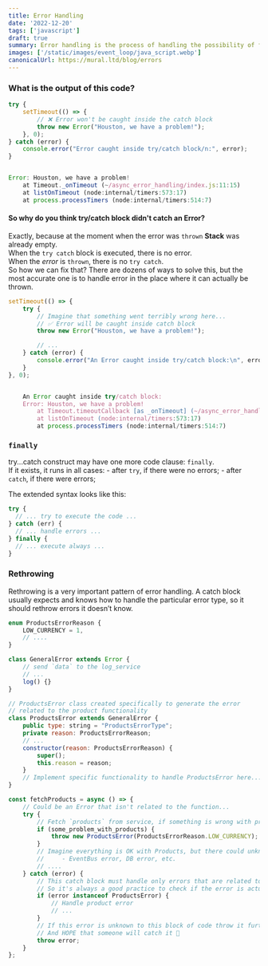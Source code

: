 ```yaml
---
title: Error Handling
date: '2022-12-20'
tags: ['javascript']
draft: true
summary: Error handling is the process of handling the possibility of failure. JavaScript provides an error-handling mechanism to catch runtime errors using try-catch-finally block.
images: ['/static/images/event_loop/java_script.webp']
canonicalUrl: https://mural.ltd/blog/errors
---
```


### What is the output of this code?

```javascript
try {
    setTimeout(() => {
        // ❌ Error won't be caught inside the catch block
        throw new Error("Houston, we have a problem!");
    }, 0);
} catch (error) {
    console.error("Error caught inside try/catch block/n:", error);
}


Error: Houston, we have a problem!
    at Timeout._onTimeout (~/async_error_handling/index.js:11:15)
    at listOnTimeout (node:internal/timers:573:17)
    at process.processTimers (node:internal/timers:514:7)
```

#### So why do you think try/catch block didn't catch an Error?
Exactly, because at the moment when the error was `thrown` **Stack** was already empty.<br />
When the `try catch` block is executed, there is no error.<br />
When the _error_ is `thrown`, there is no `try catch`.<br />
So how we can fix that? There are dozens of ways to solve this, but the most accurate one is to handle error in the place where it can actually be thrown.<br />

```javascript
setTimeout(() => {
    try {
        // Imagine that something went terribly wrong here...
        // ✅ Error will be caught inside catch block
        throw new Error("Houston, we have a problem!");

        // ...
    } catch (error) {
        console.error("An Error caught inside try/catch block:\n", error);
    }
}, 0);


    An Error caught inside try/catch block:
    Error: Houston, we have a problem!
        at Timeout.timeoutCallback [as _onTimeout] (~/async_error_handling/index.js:32:15)
        at listOnTimeout (node:internal/timers:573:17)
        at process.processTimers (node:internal/timers:514:7)

```

### `finally`
try...catch construct may have one more code clause: `finally`.<br />
If it exists, it runs in all cases:
    - after `try`, if there were no errors;
    - after `catch`, if there were errors;

The extended syntax looks like this:

```javascript
try {
  // ... try to execute the code ...
} catch (err) {
  // ... handle errors ...
} finally {
  // ... execute always ...
}
```

### Rethrowing
Rethrowing is a very important pattern of error handling.
A catch block usually expects and knows how to handle the particular error type, so it should rethrow errors it doesn’t know.

```javascript
enum ProductsErrorReason {
    LOW_CURRENCY = 1,
    // ....
}

class GeneralError extends Error {
    // send `data` to the log_service
    // ...
    log() {}
}

// ProductsError class created specifically to generate the error
// related to the product functionality
class ProductsError extends GeneralError {
    public type: string = "ProductsErrorType";
    private reason: ProductsErrorReason;
    // ...
    constructor(reason: ProductsErrorReason) {
        super();
        this.reason = reason;
    }
    // Implement specific functionality to handle ProductsError here...
}

const fetchProducts = async () => {
    // Could be an Error that isn't related to the function...
    try {
        // Fetch `products` from service, if something is wrong with products throw an error that related to the Products
        if (some_problem_with_products) {
            throw new ProductsError(ProductsErrorReason.LOW_CURRENCY);
        }
        // Imagine everything is OK with Products, but there could unknown error:
        //     - EventBus error, DB error, etc.
        // ....
    } catch (error) {
        // This catch block must handle only errors that are related to the functionality inside `try` block.
        // So it's always a good practice to check if the error is actually `yours`
        if (error instanceof ProductsError) {
            // Handle product error
            // ...
        }
        // If this error is unknown to this block of code throw it further.
        // And HOPE that someone will catch it 🙂
        throw error;
    }
};
```